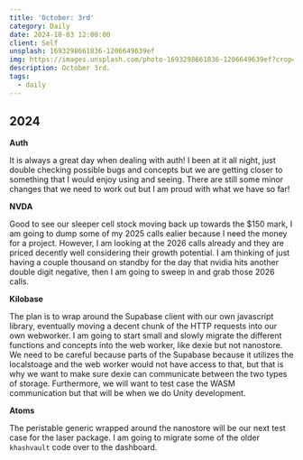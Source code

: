```yaml
---
title: 'October: 3rd'
category: Daily
date: 2024-10-03 12:00:00
client: Self
unsplash: 1693298661836-1206649639ef
img: https://images.unsplash.com/photo-1693298661836-1206649639ef?crop=entropy&cs=srgb&fm=jpg&ixid=MnwzNjM5Nzd8MHwxfHJhbmRvbXx8fHx8fHx8fDE2ODE3NDg2ODY&ixlib=rb-4.0.3&q=85
description: October 3rd. 
tags:
  - daily
---
```



## 2024

**Auth**

It is always a great day when dealing with auth!
I been at it all night, just double checking possible bugs and concepts but we are getting closer to something that I would enjoy using and seeing.
There are still some minor changes that we need to work out but I am proud with what we have so far!

**NVDA**

Good to see our sleeper cell stock moving back up towards the $150 mark, I am going to dump some of my 2025 calls ealier because I need the money for a project.
However, I am looking at the 2026 calls already and they are priced decently well considering their growth potential.
I am thinking of just having a couple thousand on standby for the day that nvidia hits another double digit negative, then I am going to sweep in and grab those 2026 calls.

**Kilobase**

The plan is to wrap around the Supabase client with our own javascript library, eventually moving a decent chunk of the HTTP requests into our own webworker.
I am going to start small and slowly migrate the different functions and concepts into the web worker, like dexie but not nanostore.
We need to be careful because parts of the Supabase because it utilizes the localstoage and the web worker would not have access to that, but that is why we want to make sure dexie can communicate between the two types of storage.
Furthermore, we will want to test case the WASM communication but that will be when we do Unity development.

**Atoms**

The peristable generic wrapped around the nanostore will be our next test case for the laser package.
I am going to migrate some of the older `khashvault` code over to the dashboard.